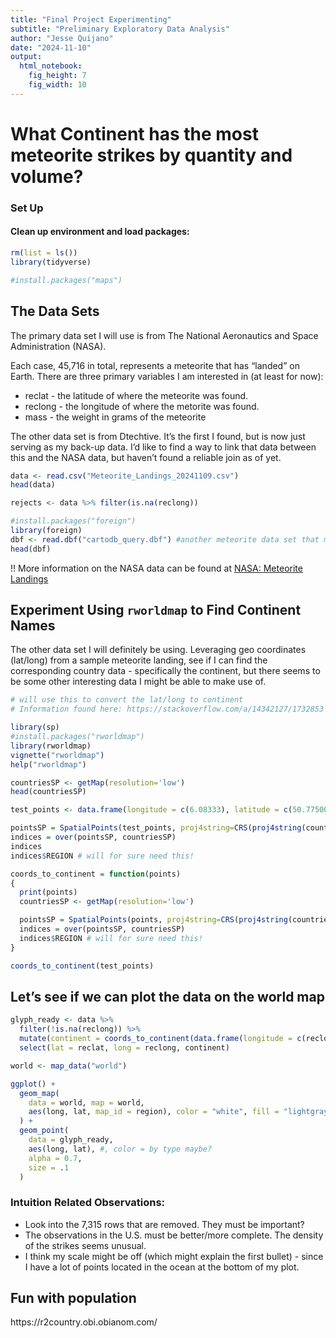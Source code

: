 ```yaml
---
title: "Final Project Experimenting"
subtitle: "Preliminary Exploratory Data Analysis"
author: "Jesse Quijano"
date: "2024-11-10"
output: 
  html_notebook:
    fig_height: 7
    fig_width: 10
---
```

# What Continent has the most meteorite strikes by quantity and volume?

### Set Up

#### Clean up environment and load packages:
```r
rm(list = ls())
library(tidyverse)

#install.packages("maps")
```
## The Data Sets
The primary data set I will use is from The National Aeronautics and Space Administration (NASA).

Each case, 45,716 in total, represents a meteorite that has "landed" on Earth. There are three primary variables I am interested in (at least for now):

* reclat - the latitude of where the meteorite was found.
* reclong - the longitude of where the metorite was found.
* mass - the weight in grams of the meteorite

The other data set is from Dtechtive. It's the first I found, but is now just serving as my back-up data. I'd like to find a way to link that data between this and the NASA data, but haven't found a reliable join as of yet.

```r
data <- read.csv("Meteorite_Landings_20241109.csv")
head(data)

rejects <- data %>% filter(is.na(reclong))

#install.packages("foreign")
library(foreign)
dbf <- read.dbf("cartodb_query.dbf") #another meteorite data set that might be useful as it contains links out to meteoritical society
head(dbf)
```

!! More information on the NASA data can be found at [NASA: Meteorite Landings](https://data.nasa.gov/Space-Science/Meteorite-Landings/gh4g-9sfh/about_data)

## Experiment Using `rworldmap` to Find Continent Names
The other data set I will definitely be using. Leveraging geo coordinates (lat/long) from a sample meteorite landing, see if I can find the corresponding country data - specifically the continent, but there seems to be some other interesting data I might be able to make use of.

```r
# will use this to convert the lat/long to continent
# Information found here: https://stackoverflow.com/a/14342127/1732853

library(sp)
#install.packages("rworldmap")
library(rworldmap)
vignette("rworldmap")
help("rworldmap")

countriesSP <- getMap(resolution='low')
head(countriesSP)

test_points <- data.frame(longitude = c(6.08333), latitude = c(50.77500))

pointsSP = SpatialPoints(test_points, proj4string=CRS(proj4string(countriesSP)))
indices = over(pointsSP, countriesSP)
indices
indices$REGION # will for sure need this!

coords_to_continent = function(points)
{
  print(points)
  countriesSP <- getMap(resolution='low')

  pointsSP = SpatialPoints(points, proj4string=CRS(proj4string(countriesSP)))
  indices = over(pointsSP, countriesSP)
  indices$REGION # will for sure need this!
}

coords_to_continent(test_points)

```

## Let's see if we can plot the data on the world map
```r
glyph_ready <- data %>%
  filter(!is.na(reclong)) %>%
  mutate(continent = coords_to_continent(data.frame(longitude = c(reclong), latitude = c(reclat)))) %>% 
  select(lat = reclat, long = reclong, continent)

world <- map_data("world")

ggplot() +
  geom_map(
    data = world, map = world,
    aes(long, lat, map_id = region), color = "white", fill = "lightgray", linewidth = 0.1
  ) +
  geom_point(
    data = glyph_ready,
    aes(long, lat), #, color = by type maybe?
    alpha = 0.7,
    size = .1
  ) 
```

### Intuition Related Observations:

* Look into the 7,315 rows that are removed. They must be important?
* The observations in the U.S. must be better/more complete. The density of the strikes seems unusual.
* I think my scale might be off (which might explain the first bullet) - since I have a lot of points located in the ocean at the bottom of my plot.

## Fun with population
https://r2country.obi.obianom.com/